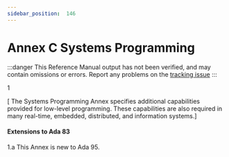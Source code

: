 ```yaml
---
sidebar_position:  146
---
```


# Annex C Systems Programming

:::danger
This Reference Manual output has not been verified,
and may contain omissions or errors.
Report any problems on the [tracking issue](https://github.com/ada-lang-io/ada-lang-io/issues/20)
:::


<MarginText>1</MarginText>
<p>[ The Systems Programming Annex specifies additional capabilities provided for low-level programming. These capabilities are also required in many real-time, embedded, distributed, and information systems.] <br /></p>

<AnnotatedOnly>

#### Extensions to Ada 83

</AnnotatedOnly>
<AnnotatedOnly>
<MarginText>1.a</MarginText>
<Admonition type="aarm" aarm="note">
This Annex is new to Ada 95. <br />
</Admonition>
</AnnotatedOnly>

